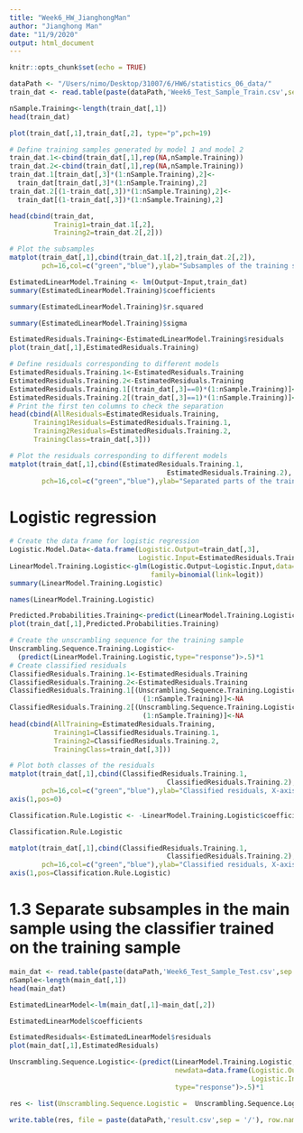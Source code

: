 ```yaml
---
title: "Week6_HW_JianghongMan"
author: "Jianghong Man"
date: "11/9/2020"
output: html_document
---
```


```r
knitr::opts_chunk$set(echo = TRUE)
```

```r
dataPath <- "/Users/nimo/Desktop/31007/6/HW6/statistics_06_data/"
train_dat <- read.table(paste(dataPath,'Week6_Test_Sample_Train.csv',sep = '/'), header=TRUE)
```

```r
nSample.Training<-length(train_dat[,1])
head(train_dat)
```

```r
plot(train_dat[,1],train_dat[,2], type="p",pch=19)
```

```r
# Define training samples generated by model 1 and model 2
train_dat.1<-cbind(train_dat[,1],rep(NA,nSample.Training))
train_dat.2<-cbind(train_dat[,1],rep(NA,nSample.Training))
train_dat.1[train_dat[,3]*(1:nSample.Training),2]<-
  train_dat[train_dat[,3]*(1:nSample.Training),2]
train_dat.2[(1-train_dat[,3])*(1:nSample.Training),2]<-
  train_dat[(1-train_dat[,3])*(1:nSample.Training),2]

head(cbind(train_dat,
           Trainig1=train_dat.1[,2],
           Training2=train_dat.2[,2]))
```

```r
# Plot the subsamples
matplot(train_dat[,1],cbind(train_dat.1[,2],train_dat.2[,2]),
        pch=16,col=c("green","blue"),ylab="Subsamples of the training sample")
```

```r
EstimatedLinearModel.Training <- lm(Output~Input,train_dat)
summary(EstimatedLinearModel.Training)$coefficients
```

```r
summary(EstimatedLinearModel.Training)$r.squared
```

```r
summary(EstimatedLinearModel.Training)$sigma
```

```r
EstimatedResiduals.Training<-EstimatedLinearModel.Training$residuals
plot(train_dat[,1],EstimatedResiduals.Training)
```

```r
# Define residuals corresponding to different models 
EstimatedResiduals.Training.1<-EstimatedResiduals.Training
EstimatedResiduals.Training.2<-EstimatedResiduals.Training
EstimatedResiduals.Training.1[(train_dat[,3]==0)*(1:nSample.Training)]<-NA
EstimatedResiduals.Training.2[(train_dat[,3]==1)*(1:nSample.Training)]<-NA
# Print the first ten columns to check the separation 
head(cbind(AllResiduals=EstimatedResiduals.Training,
      Training1Residuals=EstimatedResiduals.Training.1,
      Training2Residuals=EstimatedResiduals.Training.2,
      TrainingClass=train_dat[,3]))
```

```r
# Plot the residuals corresponding to different models
matplot(train_dat[,1],cbind(EstimatedResiduals.Training.1,
                                       EstimatedResiduals.Training.2),
        pch=16,col=c("green","blue"),ylab="Separated parts of the training sample")
```

# Logistic regression 

```r
# Create the data frame for logistic regression
Logistic.Model.Data<-data.frame(Logistic.Output=train_dat[,3],
                                Logistic.Input=EstimatedResiduals.Training)
LinearModel.Training.Logistic<-glm(Logistic.Output~Logistic.Input,data=Logistic.Model.Data,
                                   family=binomial(link=logit))
summary(LinearModel.Training.Logistic)
```

```r
names(LinearModel.Training.Logistic)
```

```r
Predicted.Probabilities.Training<-predict(LinearModel.Training.Logistic,type="response")
plot(train_dat[,1],Predicted.Probabilities.Training)
```

```r
# Create the unscrambling sequence for the training sample
Unscrambling.Sequence.Training.Logistic<-
  (predict(LinearModel.Training.Logistic,type="response")>.5)*1
# Create classified residuals
ClassifiedResiduals.Training.1<-EstimatedResiduals.Training
ClassifiedResiduals.Training.2<-EstimatedResiduals.Training
ClassifiedResiduals.Training.1[(Unscrambling.Sequence.Training.Logistic==0)*
                                 (1:nSample.Training)]<-NA
ClassifiedResiduals.Training.2[(Unscrambling.Sequence.Training.Logistic==1)*
                                 (1:nSample.Training)]<-NA
head(cbind(AllTraining=EstimatedResiduals.Training,
           Training1=ClassifiedResiduals.Training.1,
           Training2=ClassifiedResiduals.Training.2,
           TrainingClass=train_dat[,3]))
```

```r
# Plot both classes of the residuals
matplot(train_dat[,1],cbind(ClassifiedResiduals.Training.1,
                                       ClassifiedResiduals.Training.2),
        pch=16,col=c("green","blue"),ylab="Classified residuals, X-axis at 0")
axis(1,pos=0)
```

```r
Classification.Rule.Logistic <- -LinearModel.Training.Logistic$coefficients[1] / LinearModel.Training.Logistic$coefficients[2]

Classification.Rule.Logistic
```

```r
matplot(train_dat[,1],cbind(ClassifiedResiduals.Training.1,
                                       ClassifiedResiduals.Training.2),
        pch=16,col=c("green","blue"),ylab="Classified residuals, X-axis at the rule level")
axis(1,pos=Classification.Rule.Logistic)
```

# 1.3 Separate subsamples in the main sample using the classifier trained on the training sample

```r
main_dat <- read.table(paste(dataPath,'Week6_Test_Sample_Test.csv',sep = '/'), header=TRUE)
nSample<-length(main_dat[,1])
head(main_dat)
```

```r
EstimatedLinearModel<-lm(main_dat[,1]~main_dat[,2])
```

```r
EstimatedLinearModel$coefficients
```

```r
EstimatedResiduals<-EstimatedLinearModel$residuals
plot(main_dat[,1],EstimatedResiduals)
```


```r
Unscrambling.Sequence.Logistic<-(predict(LinearModel.Training.Logistic,                               
                                         newdata=data.frame(Logistic.Output=EstimatedResiduals,                   
                                                            Logistic.Input=EstimatedResiduals),
                                         type="response")>.5)*1
```

















```r
res <- list(Unscrambling.Sequence.Logistic =  Unscrambling.Sequence.Logistic)
```

```r
write.table(res, file = paste(dataPath,'result.csv',sep = '/'), row.names = F)
```

